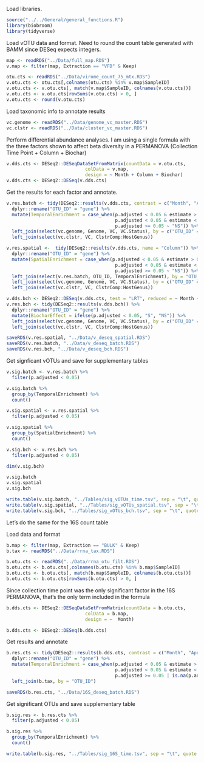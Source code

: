 Load libraries. 
```r
source("../../General/general_functions.R")
library(biobroom)
library(tidyverse)
```

Load vOTU data and format. Need to round the count table generated with BAMM since DESeq expects integers. 
```r
map <- readRDS("../Data/full_map.RDS")
v.map <- filter(map, Extraction == "VFD" & Keep)

otu.cts <- readRDS("../Data/virome_count_75_mtx.RDS")
v.otu.cts <- otu.cts[,colnames(otu.cts) %in% v.map$SampleID]
v.otu.cts <- v.otu.cts[, match(v.map$SampleID, colnames(v.otu.cts))]
v.otu.cts <- v.otu.cts[rowSums(v.otu.cts) > 0, ]
v.otu.cts <- round(v.otu.cts)
```

Load taxonomic info to annotate results
```r
vc.genome <- readRDS("../Data/genome_vc_master.RDS")
vc.clstr <- readRDS("../Data/cluster_vc_master.RDS")
```


Perform differential abundance analyses. 
I am using a single formula with the three factors shown to affect beta diversity in a PERMANOVA (Collection Time Point + Column + Biochar)
```r
v.dds.cts <- DESeq2::DESeqDataSetFromMatrix(countData = v.otu.cts,
                             colData = v.map,
                             design = ~ Month + Column + Biochar)
v.dds.cts <- DESeq2::DESeq(v.dds.cts)
```

Get the results for each factor and annotate. 
```r
v.res.batch <- tidy(DESeq2::results(v.dds.cts, contrast = c("Month", "Apr", "Aug"))) %>%
  dplyr::rename("OTU_ID" = "gene") %>% 
  mutate(TemporalEnrichment = case_when(p.adjusted < 0.05 & estimate > 0 ~ "Apr",
                                        p.adjusted < 0.05 & estimate < 0 ~ "Aug",
                                        p.adjusted >= 0.05 ~ "NS")) %>% 
  left_join(select(vc.genome, Genome, VC, VC.Status), by = c("OTU_ID" = "Genome")) %>% 
  left_join(select(vc.clstr, VC, ClstrComp:HostGenus))

v.res.spatial <-  tidy(DESeq2::results(v.dds.cts, name = "Column")) %>%
  dplyr::rename("OTU_ID" = "gene") %>% 
  mutate(SpatialEnrichment = case_when(p.adjusted < 0.05 & estimate > 0 ~ "East-Enriched",
                                        p.adjusted < 0.05 & estimate < 0 ~ "West-Enriched",
                                        p.adjusted >= 0.05 ~ "NS")) %>% 
  left_join(select(v.res.batch, OTU_ID, TemporalEnrichment), by = "OTU_ID") %>% 
  left_join(select(vc.genome, Genome, VC, VC.Status), by = c("OTU_ID" = "Genome")) %>% 
  left_join(select(vc.clstr, VC, ClstrComp:HostGenus))

v.dds.bch <- DESeq2::DESeq(v.dds.cts, test = "LRT", reduced = ~ Month + Column)
v.res.bch <- tidy(DESeq2::results(v.dds.bch)) %>%
  dplyr::rename("OTU_ID" = "gene") %>% 
  mutate(BiocharEffect = ifelse(p.adjusted < 0.05, "S", "NS")) %>% 
  left_join(select(vc.genome, Genome, VC, VC.Status), by = c("OTU_ID" = "Genome")) %>% 
  left_join(select(vc.clstr, VC, ClstrComp:HostGenus))
```


```r
saveRDS(v.res.spatial, "../Data/v_deseq_spatial.RDS")
saveRDS(v.res.batch, "../Data/v_deseq_batch.RDS")
saveRDS(v.res.bch, "../Data/v_deseq_bch.RDS")
```

Get signficant vOTUs and save for supplementary tables
```r
v.sig.batch <- v.res.batch %>% 
  filter(p.adjusted < 0.05) 

v.sig.batch %>% 
  group_by(TemporalEnrichment) %>% 
  count()

v.sig.spatial <- v.res.spatial %>% 
  filter(p.adjusted < 0.05) 

v.sig.spatial %>% 
  group_by(SpatialEnrichment) %>% 
  count()

v.sig.bch <- v.res.bch %>% 
  filter(p.adjusted < 0.05)

dim(v.sig.bch)

v.sig.batch
v.sig.spatial
v.sig.bch

write.table(v.sig.batch, "../Tables/sig_vOTUs_time.tsv", sep = "\t", quote = F, row.names = F)
write.table(v.sig.spatial, "../Tables/sig_vOTUs_spatial.tsv", sep = "\t", quote = F, row.names = F)
write.table(v.sig.bch, "../Tables/sig_vOTUs_bch.tsv", sep = "\t", quote = F, row.names = F)
```

Let's do the same for the 16S count table

Load data and format
```r
b.map <- filter(map, Extraction == "BULK" & Keep)
b.tax <- readRDS("../Data/rrna_tax.RDS")

b.otu.cts <- readRDS("../Data/rrna_otu_filt.RDS")
b.otu.cts <- b.otu.cts[,colnames(b.otu.cts) %in% b.map$SampleID]
b.otu.cts <- b.otu.cts[, match(b.map$SampleID, colnames(b.otu.cts))]
b.otu.cts <- b.otu.cts[rowSums(b.otu.cts) > 0, ]
```

Since collection time point was the only significant factor in the 16S PERMANOVA, that's the only term included in the formula
```r
b.dds.cts <- DESeq2::DESeqDataSetFromMatrix(countData = b.otu.cts,
                             colData = b.map,
                             design = ~  Month)

b.dds.cts <- DESeq2::DESeq(b.dds.cts)
```

Get results and annotate
```r
b.res.cts <- tidy(DESeq2::results(b.dds.cts, contrast = c("Month", "Apr", "Aug"))) %>%
  dplyr::rename("OTU_ID" = "gene") %>% 
  mutate(TemporalEnrichment = case_when(p.adjusted < 0.05 & estimate > 0 ~ "Apr",
                                        p.adjusted < 0.05 & estimate < 0 ~ "Aug",
                                        p.adjusted >= 0.05 | is.na(p.adjusted) ~ "NS")) %>% 
  left_join(b.tax, by = "OTU_ID")

saveRDS(b.res.cts, "../Data/16S_deseq_batch.RDS")
```

Get significant OTUs and save supplementary table
```r
b.sig.res <- b.res.cts %>% 
  filter(p.adjusted < 0.05)

b.sig.res %>% 
  group_by(TemporalEnrichment) %>% 
  count()

write.table(b.sig.res, "../Tables/sig_16S_time.tsv", sep = "\t", quote = F, row.names = F)
```

